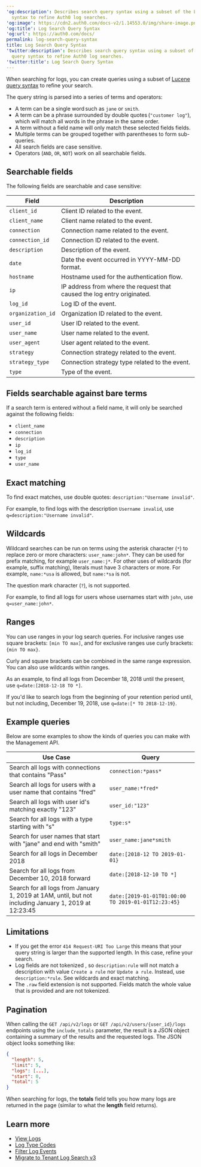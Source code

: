 ---
'og:description': Describes search query syntax using a subset of the Lucene query
  syntax to refine Auth0 log searches.
'og:image': https://cdn2.auth0.com/docs-v2/1.14553.0/img/share-image.png
'og:title': Log Search Query Syntax
'og:url': https://auth0.com/docs/
permalink: log-search-query-syntax
title: Log Search Query Syntax
'twitter:description': Describes search query syntax using a subset of the Lucene
  query syntax to refine Auth0 log searches.
'twitter:title': Log Search Query Syntax
---
When searching for logs, you can create queries using a subset of [Lucene query syntax](http://www.lucenetutorial.com/lucene-query-syntax.html) to refine your search.

The query string is parsed into a series of terms and operators:

* A term can be a single word such as `jane` or `smith`.
* A term can be a phrase surrounded by double quotes (`"customer log"`), which will match all words in the phrase in the same order.
* A term without a field name will only match these selected fields fields.
* Multiple terms can be grouped together with parentheses to form sub-queries.
* All search fields are case sensitive.
* Operators (`AND`, `OR`, `NOT`) work on all searchable fields.

## Searchable fields

The following fields are searchable and case sensitive:

<table class="table"><thead>
<tr>
<th><strong>Field</strong></th>
<th><strong>Description</strong></th>
</tr>
</thead>
<tbody>
<tr>
<td><code>client_id</code></td>
<td>Client ID related to the event.</td>
</tr>
<tr>
<td><code>client_name</code></td>
<td>Client name related to the event.</td>
</tr>
<tr>
<td><code>connection</code></td>
<td>Connection name related to the event.</td>
</tr>
<tr>
<td><code>connection_id</code></td>
<td>Connection ID related to the event.</td>
</tr>
<tr>
<td><code>description</code></td>
<td>Description of the event.</td>
</tr>
<tr>
<td><code>date</code></td>
<td>Date the event occurred in YYYY-MM-DD format.</td>
</tr>
<tr>
<td><code>hostname</code></td>
<td>Hostname used for the authentication flow.</td>
</tr>
<tr>
<td><code>ip</code></td>
<td>IP address from where the request that caused the log entry originated.</td>
</tr>
<tr>
<td><code>log_id</code></td>
<td>Log ID of the event.</td>
</tr>
<tr>
<td><code>organization_id</code></td>
<td>Organization ID related to the event.</td>
</tr>
<tr>
<td><code>user_id</code></td>
<td>User ID related to the event.</td>
</tr>
<tr>
<td><code>user_name</code></td>
<td>User name related to the event.</td>
</tr>
<tr>
<td><code>user_agent</code></td>
<td>User agent related to the event.</td>
</tr>
<tr>
<td><code>strategy</code></td>
<td>Connection strategy related to the event.</td>
</tr>
<tr>
<td><code>strategy_type</code></td>
<td>Connection strategy type related to the event.</td>
</tr>
<tr>
<td><code>type</code></td>
<td>Type of the event.</td>
</tr>
</tbody>
</table>

## Fields searchable against bare terms

If a search term is entered without a field name, it will only be searched against the following fields:

* `client_name`
* `connection`
* `description`
* `ip`
* `log_id`
* `type`
* `user_name`

## Exact matching

To find exact matches, use double quotes: `description:"Username invalid"`.

For example, to find logs with the description `Username invalid`, use `q=description:"Username invalid"`.

## Wildcards

Wildcard searches can be run on terms using the asterisk character (`*`) to replace zero or more characters: `user_name:john*`. They can be used for prefix matching, for example `user_name:j*`. For other uses of wildcards (for example, suffix matching), literals must have 3 characters or more. For example, `name:*usa` is allowed, but `name:*sa` is not.

The question mark character (`?`), is not supported.

For example, to find all logs for users whose usernames start with `john`, use `q=user_name:john*`.

## Ranges

You can use ranges in your log search queries. For inclusive ranges use square brackets: `[min TO max]`, and for exclusive ranges use curly brackets: `{min TO max}`.

Curly and square brackets can be combined in the same range expression. You can also use wildcards within ranges.

As an example, to find all logs from December 18, 2018 until the present, use `q=date:[2018-12-18 TO *]`.

If you'd like to search logs from the beginning of your retention period until, but not including, December 19, 2018, use `q=date:[* TO 2018-12-19}`.

## Example queries

Below are some examples to show the kinds of queries you can make with the <Tooltip tip="Management API: A product to allow customers to perform administrative tasks." cta="View Glossary" href="/docs/glossary?term=Management+API">Management API</Tooltip>.

<table class="table"><thead>
<tr>
<th>Use Case</th>
<th>Query</th>
</tr>
</thead>
<tbody>
<tr>
<td>Search all logs with connections that contains "Pass"</td>
<td><code>connection:*pass*</code></td>
</tr>
<tr>
<td>Search all logs for users with a user name that contains "fred"</td>
<td><code>user_name:*fred*</code></td>
</tr>
<tr>
<td>Search all logs with user id's matching exactly "123"</td>
<td><code>user_id:"123"</code></td>
</tr>
<tr>
<td>Search for all logs with a type starting with "s"</td>
<td><code>type:s*</code></td>
</tr>
<tr>
<td>Search for user names that start with "jane" and end with "smith"</td>
<td><code>user_name:jane*smith</code></td>
</tr>
<tr>
<td>Search for all logs in December 2018</td>
<td><code>date:[2018-12 TO 2019-01-01}</code></td>
</tr>
<tr>
<td>Search for all logs from December 10, 2018 forward</td>
<td><code>date:[2018-12-10 TO *]</code></td>
</tr>
<tr>
<td>Search for all logs from January 1, 2019 at 1AM, until, but not including January 1, 2019 at 12:23:45</td>
<td><code>date:[2019-01-01T01:00:00 TO 2019-01-01T12:23:45}</code></td>
</tr>
</tbody>
</table>

## Limitations

* If you get the error `414 Request-URI Too Large` this means that your query string is larger than the supported length. In this case, refine your search.
* Log fields are not tokenized , so `description:rule` will not match a description with value `Create a rule` nor `Update a rule`. Instead, use `description:*rule`. See wildcards and exact matching.
* The `.raw` field extension is not supported. Fields match the whole value that is provided and are not tokenized.

## Pagination

When calling the `GET /api/v2/logs` or `GET /api/v2/users/{user_id}/logs` endpoints using the `include_totals` parameter, the result is a JSON object containing a summary of the results and the requested logs. The JSON object looks something like:

```json lines
{
  "length": 5,
  "limit": 5,
  "logs": [...],
  "start": 0,
  "total": 5
}
```






When searching for logs, the **totals** field tells you how many logs are returned in the page (similar to what the **length** field returns).

## Learn more

* [View Logs](/docs/deploy-monitor/logs/view-log-events)
* [Log Type Codes](/docs/deploy-monitor/logs/log-event-type-codes)
* [Filter Log Events](/docs/deploy-monitor/logs/log-event-filters)
* [Migrate to Tenant Log Search v3](/docs/troubleshoot/product-lifecycle/past-migrations/migrate-to-tenant-log-search-v3)